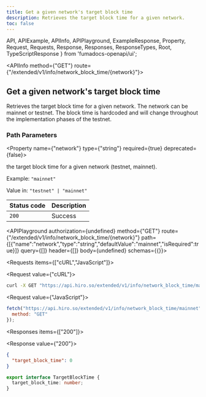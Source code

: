 ```yaml
---
title: Get a given network's target block time
description: Retrieves the target block time for a given network.
toc: false
---
```


  API,
  APIExample,
  APIInfo,
  APIPlayground,
  ExampleResponse,
  Property,
  Request,
  Requests,
  Response,
  Responses,
  ResponseTypes,
  Root,
  TypeScriptResponse
} from 'fumadocs-openapi/ui';

<Root baseUrl="https://api.hiro.so">

<API>

<APIInfo method={"GET"} route={"/extended/v1/info/network_block_time/{network}"}>

## Get a given network's target block time

Retrieves the target block time for a given network. The network can be mainnet or testnet. The block time is hardcoded and will change throughout the implementation phases of the testnet.
### Path Parameters

<Property name={"network"} type={"string"} required={true} deprecated={false}>

the target block time for a given network (testnet, mainnet).

<span>Example: `"mainnet"`</span>

<span>Value in: `"testnet" | "mainnet"`</span>

</Property>

| Status code | Description |
| :------ | :------ |
| `200` | Success |

<APIPlayground authorization={undefined} method={"GET"} route={"/extended/v1/info/network_block_time/{network}"} path={[{"name":"network","type":"string","defaultValue":"mainnet","isRequired":true}]} query={[]} header={[]} body={undefined} schemas={{}}>

</APIPlayground>

</APIInfo>

<APIExample>

<Requests items={["cURL","JavaScript"]}>

<Request value={"cURL"}>

```bash
curl -X GET "https://api.hiro.so/extended/v1/info/network_block_time/mainnet"
```

</Request>

<Request value={"JavaScript"}>

```js
fetch("https://api.hiro.so/extended/v1/info/network_block_time/mainnet", {
  method: "GET"
});
```

</Request>

</Requests>

<Responses items={["200"]}>

<Response value={"200"}>

<ResponseTypes>

<ExampleResponse>

```json
{
  "target_block_time": 0
}
```

</ExampleResponse>

<TypeScriptResponse>

```ts
export interface TargetBlockTime {
  target_block_time: number;
}
```

</TypeScriptResponse>

</ResponseTypes>

</Response>

</Responses>

</APIExample>

</API>



</Root>
